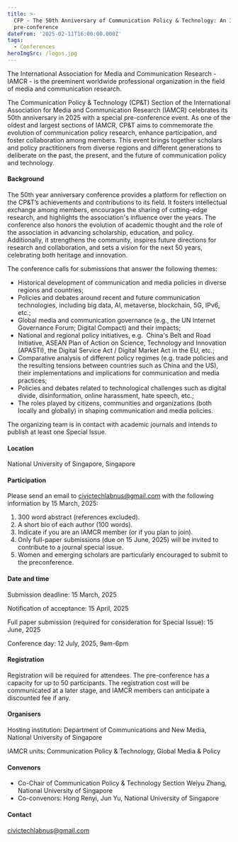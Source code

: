 ```yaml
---
title: >-
  CFP - The 50th Anniversary of Communication Policy & Technology: An IAMCR 2025
  pre-conference
dateFrom: '2025-02-11T16:00:00.000Z'
tags:
  - Conferences
heroImgSrc: /logos.jpg
---
```


The International Association for Media and Communication Research - IAMCR - is the preeminent worldwide professional organization in the field of media and communication research.

The Communication Policy & Technology (CP\&T) Section of the International Association for Media and Communication Research (IAMCR) celebrates its 50th anniversary in 2025 with a special pre-conference event. As one of the oldest and largest sections of IAMCR, CP\&T aims to commemorate the evolution of communication policy research, enhance participation, and foster collaboration among members. This event brings together scholars and policy practitioners from diverse regions and different generations to deliberate on the past, the present, and the future of communication policy and technology.  

#### Background

The 50th year anniversary conference provides a platform for reflection on the CP\&T’s achievements and contributions to its field. It fosters intellectual exchange among members, encourages the sharing of cutting-edge research, and highlights the association's influence over the years. The conference also honors the evolution of academic thought and the role of the association in advancing scholarship, education, and policy.
Additionally, it strengthens the community, inspires future directions for research and collaboration, and sets a vision for the next 50 years, celebrating both heritage and innovation.

The conference calls for submissions that answer the following themes:

* Historical development of communication and media policies in diverse regions and countries;
* Policies and debates around recent and future communication technologies, including big data, AI, metaverse, blockchain, 5G, IPv6, etc.;
* Global media and communication governance (e.g., the UN Internet Governance Forum; Digital Compact) and their impacts;
* National and regional policy initiatives, e.g.  China's Belt and Road Initiative, ASEAN Plan of Action on Science, Technology and Innovation (APASTI), the Digital Service Act / Digital Market Act in the EU, etc.;
* Comparative analysis of different policy regimes (e.g. trade policies and the resulting tensions between countries such as China and the US), their implementations and implications for communication and media practices;
* Policies and debates related to technological challenges such as digital divide, disinformation, online harassment, hate speech, etc.;
* The roles played by citizens, communities and organizations (both locally and globally) in shaping communication and media policies.

The organizing team is in contact with academic journals and intends to publish at least one Special
Issue.

#### Location

National University of Singapore, Singapore

#### Participation

Please send an email to [civictechlabnus@gmail.com](mailto\:civictechlabnus@gmail.com) with the following information by 15 March, 2025:

1. 300 word abstract (references excluded).
2. A short bio of each author (100 words).
3. Indicate if you are an IAMCR member (or if you plan to join).
4. Only full-paper submissions (due on 15 June, 2025) will be invited to contribute to a journal special      issue.
5. Women and emerging scholars are particularly encouraged to submit to the preconference.

#### Date and time

Submission deadline: 15 March, 2025

Notification of acceptance: 15 April, 2025

Full paper submission (required for consideration for Special Issue): 15 June, 2025

Conference day: 12 July, 2025, 9am-6pm

#### Registration

Registration will be required for attendees. The pre-conference has a capacity for up to 50 participants. The registration cost will be communicated at a later stage, and IAMCR members can anticipate a discounted fee if any.

#### Organisers

Hosting institution: Department of Communications and New Media, National University of Singapore  

IAMCR units: Communication Policy & Technology, Global Media & Policy

#### Convenors

* Co-Chair of Communication Policy & Technology Section Weiyu Zhang, National University of
  Singapore
* Co-convenors: Hong Renyi, Jun Yu, National University of Singapore

#### Contact

[civictechlabnus@gmail.com](mailto\:civictechlabnus@gmail.com)

 
